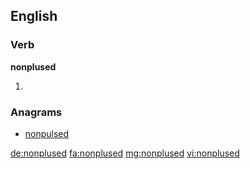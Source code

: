 ==English==

===Verb===
'''nonplused'''

# {{en-past of|nonplus}}

===Anagrams===
* [[nonpulsed#English|nonpulsed]]

[[de:nonplused]]
[[fa:nonplused]]
[[mg:nonplused]]
[[vi:nonplused]]